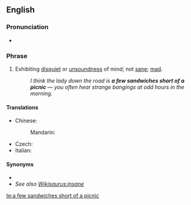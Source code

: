 ==English==

===Pronunciation===
* {{audio|en-uk-a few sandwiches short of a picnic.ogg|Audio (UK)|lang=en}}

===Phrase===
{{head|en|phrase|head=[[a]] [[few]] [[sandwich]]es [[short]] [[of]] [[a]] [[picnic]]}}

# {{lb|en|idiomatic}} Exhibiting [[disquiet]] or [[unsoundness]] of mind; not [[sane]]; [[mad]].
#: ''I think the lady down the road is '''a few sandwiches short of a picnic''' &mdash; you often hear strange bangings at odd hours in the morning.''

====Translations====
{{trans-top|Not sane}}
* Chinese:
*: Mandarin: {{t|cmn|神志不清|tr=shénzhì bùqīng|sc=Hani}}
{{trans-mid}}
* Czech: {{t|cs|šplouchat někomu na maják}}
* Italian: {{t|it|essere fuori di testa}}
{{trans-bottom}}

====Synonyms====
* {{l|en|one card shy of a full deck}}
* ''See also [[Wikisaurus:insane]]''

[[te:a few sandwiches short of a picnic]]